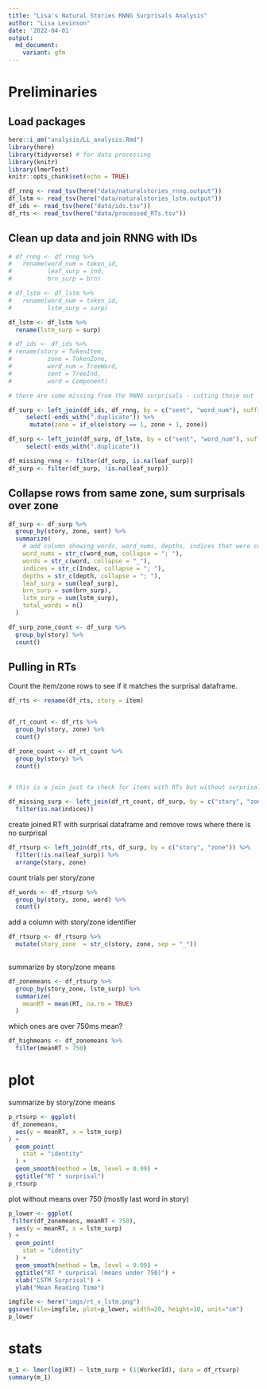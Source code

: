 ```yaml
---
title: "Lisa's Natural Stories RNNG Surprisals Analysis"
author: "Lisa Levinson"
date: '2022-04-01'
output:
  md_document:
    variant: gfm
---
```


# Preliminaries

## Load packages

```r
here::i_am("analysis/LL_analysis.Rmd")
library(here)
library(tidyverse) # for data processing
library(knitr)
library(lmerTest)
knitr::opts_chunk$set(echo = TRUE)
```

```r
df_rnng <- read_tsv(here("data/naturalstories_rnng.output"))
df_lstm <- read_tsv(here("data/naturalstories_lstm.output"))
df_ids <- read_tsv(here("data/ids.tsv"))
df_rts <- read_tsv(here("data/processed_RTs.tsv"))
```
 
 
## Clean up data and join RNNG with IDs

```r
# df_rnng <- df_rnng %>% 
#   rename(word_num = token_id,
#          leaf_surp = ind,
#          brn_surp = brn)

# df_lstm <- df_lstm %>% 
#   rename(word_num = token_id,
#          lstm_surp = surp)

df_lstm <- df_lstm %>%
  rename(lstm_surp = surp)

# df_ids <- df_ids %>% 
# rename(story = TokenItem,
#          zone = TokenZone,
#          word_num = TreeWord,
#          sent = TreeInd,
#          word = Component) 

# there are some missing from the RNNG surprisals - cutting those out

df_surp <- left_join(df_ids, df_rnng, by = c("sent", "word_num"), suffix = c("", ".duplicate")) %>%
 	 select(-ends_with(".duplicate")) %>% 
      mutate(zone = if_else(story == 1, zone + 1, zone))

df_surp <- left_join(df_surp, df_lstm, by = c("sent", "word_num"), suffix = c("", ".duplicate")) %>%
 	 select(-ends_with(".duplicate"))

df_missing_rnng <- filter(df_surp, is.na(leaf_surp))
df_surp <- filter(df_surp, !is.na(leaf_surp))

```

## Collapse rows from same zone, sum surprisals over zone

```r

df_surp <- df_surp %>% 
  group_by(story, zone, sent) %>% 
  summarize(
    # add column showing words, word_nums, depths, indices that were combined
    word_nums = str_c(word_num, collapse = "; "),
    words = str_c(word, collapse = "_"),
    indices = str_c(Index, collapse = "; "),
    depths = str_c(depth, collapse = "; "),
    leaf_surp = sum(leaf_surp),
    brn_surp = sum(brn_surp),
    lstm_surp = sum(lstm_surp),
    total_words = n()
  )

df_surp_zone_count <- df_surp %>% 
  group_by(story) %>% 
  count()
```

## Pulling in RTs

Count the item/zone rows to see if it matches the surprisal dataframe. 

```r

df_rts <- rename(df_rts, story = item)


df_rt_count <- df_rts %>% 
  group_by(story, zone) %>% 
  count()

df_zone_count <- df_rt_count %>% 
  group_by(story) %>% 
  count()


# this is a join just to check for items with RTs but without surprisals

df_missing_surp <- left_join(df_rt_count, df_surp, by = c("story", "zone")) %>% 
  filter(is.na(indices))


```

create joined RT with surprisal dataframe and remove rows where there is no surprisal

```r
df_rtsurp <- left_join(df_rts, df_surp, by = c("story", "zone")) %>% 
  filter(!is.na(leaf_surp)) %>% 
  arrange(story, zone)

```

count trials per story/zone

```r
df_words <- df_rtsurp %>% 
  group_by(story, zone, word) %>% 
  count()
```
 
add a column with story/zone identifier

```r
df_rtsurp <- df_rtsurp %>% 
  mutate(story_zone  = str_c(story, zone, sep = "_"))
  
```

summarize by story/zone means 

```r
df_zonemeans <- df_rtsurp %>% 
  group_by(story_zone, lstm_surp) %>% 
  summarize(
    meanRT = mean(RT, na.rm = TRUE)
  )

```

which ones are over 750ms mean?

```r
df_highmeans <- df_zonemeans %>% 
  filter(meanRT > 750)

```

 
 
 
# plot

summarize by story/zone means 

```r

p_rtsurp <- ggplot(
 df_zonemeans,
  aes(y = meanRT, x = lstm_surp)
) +
  geom_point(
    stat = "identity"
  ) +
  geom_smooth(method = lm, level = 0.99) +
  ggtitle("RT * surprisal")
p_rtsurp
```

plot without means over 750 (mostly last word in story)

```r

p_lower <- ggplot(
 filter(df_zonemeans, meanRT < 750),
  aes(y = meanRT, x = lstm_surp)
) +
  geom_point(
    stat = "identity"
  ) +
  geom_smooth(method = lm, level = 0.99) +
  ggtitle("RT * surprisal (means under 750)") +
  xlab("LSTM Surprisal") + 
  ylab("Mean Reading Time")

imgfile <- here("imgs/rt_v_lstm.png")
ggsave(file=imgfile, plot=p_lower, width=20, height=10, unit="cm")
p_lower
```

# stats

```r
m_1 <- lmer(log(RT) ~ lstm_surp + (1|WorkerId), data = df_rtsurp)
summary(m_1)
```

